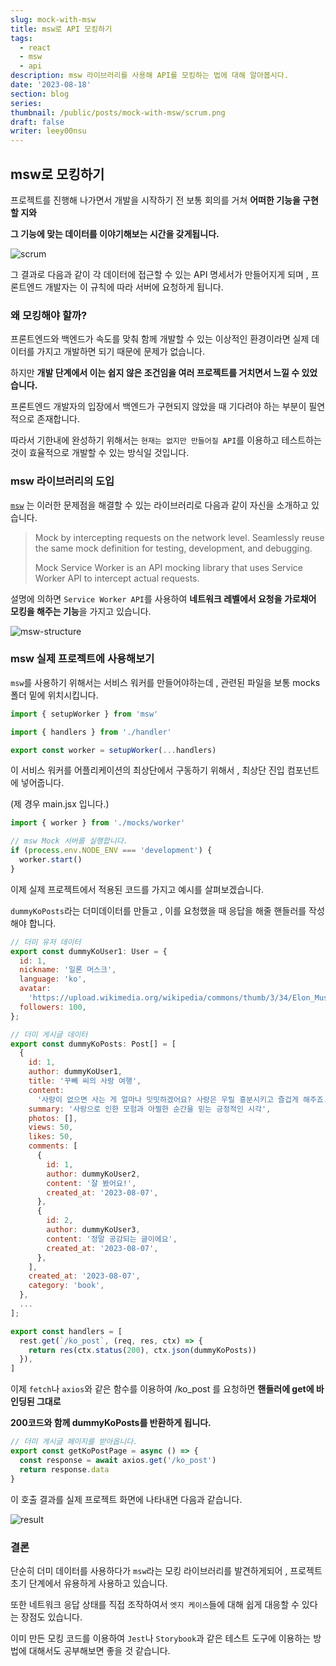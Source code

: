 ```yaml
---
slug: mock-with-msw
title: msw로 API 모킹하기
tags:
  - react
  - msw
  - api
description: msw 라이브러리를 사용해 API를 모킹하는 법에 대해 알아봅시다.
date: '2023-08-18'
section: blog
series:
thumbnail: /public/posts/mock-with-msw/scrum.png
draft: false
writer: leey00nsu
---
```


## msw로 모킹하기

프로젝트를 진행해 나가면서 개발을 시작하기 전 보통 회의를 거쳐 **어떠한 기능을 구현할 지와**

**그 기능에 맞는 데이터를 이야기해보는 시간을 갖게됩니다.**

![scrum](/public/posts/mock-with-msw/scrum.png)

그 결과로 다음과 같이 각 데이터에 접근할 수 있는 API 명세서가 만들어지게 되며 , 프론트엔드 개발자는 이 규칙에 따라 서버에 요청하게 됩니다.

### 왜 모킹해야 할까?

프론트엔드와 백엔드가 속도를 맞춰 함께 개발할 수 있는 이상적인 환경이라면 실제 데이터를 가지고 개발하면 되기 때문에 문제가 없습니다.

하지만 **개발 단계에서 이는 쉽지 않은 조건임을 여러 프로젝트를 거치면서 느낄 수 있었습니다.**

프론트엔드 개발자의 입장에서 백엔드가 구현되지 않았을 때 기다려야 하는 부분이 필연적으로 존재합니다.

따라서 기한내에 완성하기 위해서는 `현재는 없지만 만들어질 API`를 이용하고 테스트하는것이 효율적으로 개발할 수 있는 방식일 것입니다.

### msw 라이브러리의 도입

[`msw`](https://mswjs.io/) 는 이러한 문제점을 해결할 수 있는 라이브러리로 다음과 같이 자신을 소개하고 있습니다.

> Mock by intercepting requests on the network level. Seamlessly reuse the same mock definition for testing, development, and debugging.
>
> Mock Service Worker is an API mocking library that uses Service Worker API to intercept actual requests.

설명에 의하면 `Service Worker API`를 사용하여 **네트워크 레벨에서 요청을 가로채어 모킹을 해주는 기능**을 가지고 있습니다.

![msw-structure](/public/posts/mock-with-msw/msw-structure.png)

### msw 실제 프로젝트에 사용해보기

`msw`를 사용하기 위해서는 서비스 워커를 만들어야하는데 , 관련된 파일을 보통 mocks 폴더 밑에 위치시킵니다.

```jsx title="mocks/worker.js"
import { setupWorker } from 'msw'

import { handlers } from './handler'

export const worker = setupWorker(...handlers)
```

이 서비스 워커를 어플리케이션의 최상단에서 구동하기 위해서 , 최상단 진입 컴포넌트에 넣어줍니다.

(제 경우 main.jsx 입니다.)

```jsx title="src/main.jsx"
import { worker } from './mocks/worker'

// msw Mock 서버를 실행합니다.
if (process.env.NODE_ENV === 'development') {
  worker.start()
}
```

이제 실제 프로젝트에서 적용된 코드를 가지고 예시를 살펴보겠습니다.

`dummyKoPosts`라는 더미데이터를 만들고 , 이를 요청했을 때 응답을 해줄 핸들러를 작성해야 합니다.

```jsx title="더미 데이터"
// 더미 유저 데이터
export const dummyKoUser1: User = {
  id: 1,
  nickname: '일론 머스크',
  language: 'ko',
  avatar:
    'https://upload.wikimedia.org/wikipedia/commons/thumb/3/34/Elon_Musk_Royal_Society_%28crop2%29.jpg/225px-Elon_Musk_Royal_Society_%28crop2%29.jpg',
  followers: 100,
};

// 더미 게시글 데이터
export const dummyKoPosts: Post[] = [
  {
    id: 1,
    author: dummyKoUser1,
    title: '꾸뻬 씨의 사랑 여행',
    content:
      '사랑이 없으면 사는 게 얼마나 밋밋하겠어요? 사랑은 우릴 흥분시키고 즐겁게 해주죠. 사랑을 하면 삶은 모험의 연속이 되고, 만남은 순간순간 아찔한 경이가 된답니다. 물론 늘 그런 건 아니지만요. 그래도 전 사랑이 현대 생활의 가장 큰 불행, 즉 권태로부터 우릴 지켜준다고 믿고 있습니다. 우리나라의 경우이긴 하지만 우린 지나칠 정도로 보호받으며 살고 있어요. 그런 우리에게 사랑은 마지막으로 남아 있는 모험이지요. 우릴 늘 젊게 만들어주는 사랑 만세예요.',
    summary: '사랑으로 인한 모험과 아찔한 순간을 믿는 긍정적인 시각',
    photos: [],
    views: 50,
    likes: 50,
    comments: [
      {
        id: 1,
        author: dummyKoUser2,
        content: '잘 봤어요!',
        created_at: '2023-08-07',
      },
      {
        id: 2,
        author: dummyKoUser3,
        content: '정말 공감되는 글이에요',
        created_at: '2023-08-07',
      },
    ],
    created_at: '2023-08-07',
    category: 'book',
  },
  ...
];
```

```jsx title="mocks/handler.js"
export const handlers = [
  rest.get(`/ko_post`, (req, res, ctx) => {
    return res(ctx.status(200), ctx.json(dummyKoPosts))
  }),
]
```

이제 `fetch`나 `axios`와 같은 함수를 이용하여 /ko_post 를 요청하면 **핸들러에 get에 바인딩된 그대로**

**200코드와 함께 dummyKoPosts를 반환하게 됩니다.**

```jsx title="getKoPostPage"
// 더미 게시글 페이지를 받아옵니다.
export const getKoPostPage = async () => {
  const response = await axios.get('/ko_post')
  return response.data
}
```

이 호출 결과를 실제 프로젝트 화면에 나타내면 다음과 같습니다.

![result](/public/posts/mock-with-msw/result.png)

### 결론

단순히 더미 데이터를 사용하다가 `msw`라는 모킹 라이브러리를 발견하게되어 , 프로젝트 초기 단계에서 유용하게 사용하고 있습니다.

또한 네트워크 응답 상태를 직접 조작하여서 `엣지 케이스`들에 대해 쉽게 대응할 수 있다는 장점도 있습니다.

이미 만든 모킹 코드를 이용하여 `Jest`나 `Storybook`과 같은 테스트 도구에 이용하는 방법에 대해서도 공부해보면 좋을 것 같습니다.
